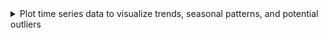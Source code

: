 <details>

<summary>Plot time series data to visualize trends, seasonal patterns, and potential outliers</summary>
-   Plot the estimated trend of a time series using a moving average
-   Create a seasonal summmary of a time series
-   Make boxplots to examine distribution of values within each season

</details>